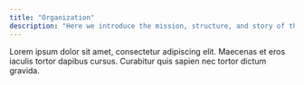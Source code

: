 ```yaml
---
title: "Organization"
description: "Here we introduce the mission, structure, and story of the anarchy organization"
---
```


Lorem ipsum dolor sit amet, consectetur adipiscing elit. Maecenas et eros iaculis tortor dapibus cursus. Curabitur quis sapien nec tortor dictum gravida.